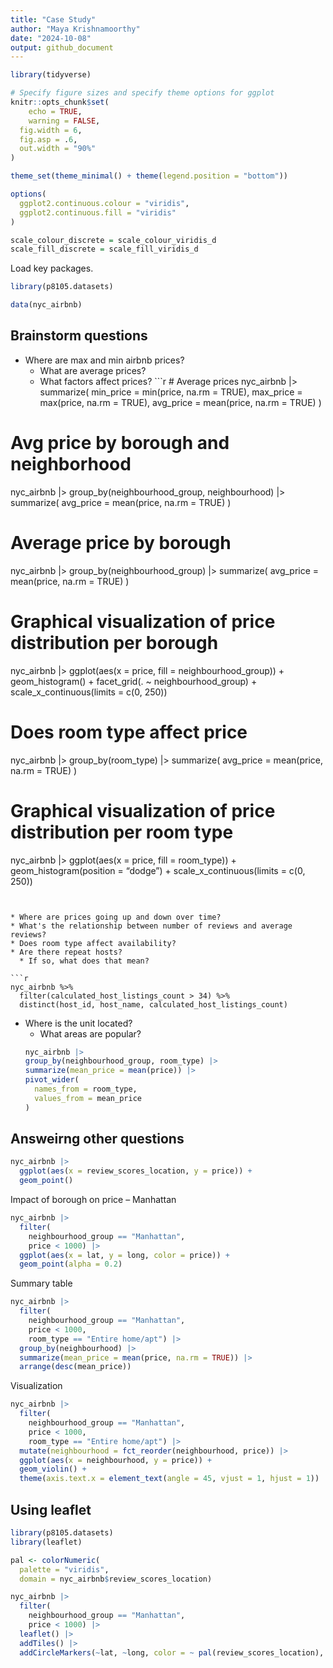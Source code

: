 ```yaml
---
title: "Case Study"
author: "Maya Krishnamoorthy"
date: "2024-10-08"
output: github_document
---
```


```r
library(tidyverse)

# Specify figure sizes and specify theme options for ggplot
knitr::opts_chunk$set(
	echo = TRUE,
	warning = FALSE,
  fig.width = 6,
  fig.asp = .6,
  out.width = "90%"
)

theme_set(theme_minimal() + theme(legend.position = "bottom"))

options(
  ggplot2.continuous.colour = "viridis",
  ggplot2.continuous.fill = "viridis"
)

scale_colour_discrete = scale_colour_viridis_d
scale_fill_discrete = scale_fill_viridis_d
```

Load key packages.
```r
library(p8105.datasets)

data(nyc_airbnb)
```

## Brainstorm questions

* Where are max and min airbnb prices? 
  * What are average prices?
  * What factors affect prices?
```r
# Average prices
nyc_airbnb |> 
  summarize(
    min_price = min(price, na.rm = TRUE),
    max_price = max(price, na.rm = TRUE),
    avg_price = mean(price, na.rm = TRUE)
  )

# Avg price by borough and neighborhood
nyc_airbnb |> 
  group_by(neighbourhood_group, neighbourhood) |> 
  summarize(
    avg_price = mean(price, na.rm = TRUE)
  )

# Average price by borough
nyc_airbnb |> 
  group_by(neighbourhood_group) |> 
  summarize(
    avg_price = mean(price, na.rm = TRUE)
  )

# Graphical visualization of price distribution per borough
nyc_airbnb |> 
  ggplot(aes(x = price, fill = neighbourhood_group)) +
  geom_histogram() +
  facet_grid(. ~ neighbourhood_group) +
  scale_x_continuous(limits = c(0, 250))

# Does room type affect price
nyc_airbnb |> 
  group_by(room_type) |> 
  summarize(
    avg_price = mean(price, na.rm = TRUE)
  )

# Graphical visualization of price distribution per room type
nyc_airbnb |> 
  ggplot(aes(x = price, fill = room_type)) +
  geom_histogram(position = "dodge") +
  scale_x_continuous(limits = c(0, 250))
```


* Where are prices going up and down over time?
* What's the relationship between number of reviews and average reviews?
* Does room type affect availability?
* Are there repeat hosts?
  * If so, what does that mean?
  
```r
nyc_airbnb %>%
  filter(calculated_host_listings_count > 34) %>%
  distinct(host_id, host_name, calculated_host_listings_count)
```

* Where is the unit located?
  * What areas are popular?
```r
nyc_airbnb |> 
  group_by(neighbourhood_group, room_type) |> 
  summarize(mean_price = mean(price)) |> 
  pivot_wider(
    names_from = room_type,
    values_from = mean_price
  )
```

## Answeirng other questions

```r
nyc_airbnb |> 
  ggplot(aes(x = review_scores_location, y = price)) +
  geom_point()
```


Impact of borough on price -- Manhattan
```r
nyc_airbnb |> 
  filter(
    neighbourhood_group == "Manhattan",
    price < 1000) |> 
  ggplot(aes(x = lat, y = long, color = price)) +
  geom_point(alpha = 0.2)
```

Summary table
```r
nyc_airbnb |> 
  filter(
    neighbourhood_group == "Manhattan",
    price < 1000, 
    room_type == "Entire home/apt") |> 
  group_by(neighbourhood) |> 
  summarize(mean_price = mean(price, na.rm = TRUE)) |> 
  arrange(desc(mean_price))
```

Visualization
```r
nyc_airbnb |> 
  filter(
    neighbourhood_group == "Manhattan",
    price < 1000, 
    room_type == "Entire home/apt") |> 
  mutate(neighbourhood = fct_reorder(neighbourhood, price)) |> 
  ggplot(aes(x = neighbourhood, y = price)) +
  geom_violin() +
  theme(axis.text.x = element_text(angle = 45, vjust = 1, hjust = 1))
```

## Using leaflet

```r
library(p8105.datasets)
library(leaflet)
```


```r
pal <- colorNumeric(
  palette = "viridis", 
  domain = nyc_airbnb$review_scores_location)

nyc_airbnb |> 
  filter(
    neighbourhood_group == "Manhattan",
    price < 1000) |> 
  leaflet() |> 
  addTiles() |> 
  addCircleMarkers(~lat, ~long, color = ~ pal(review_scores_location), radius = 2)
```

